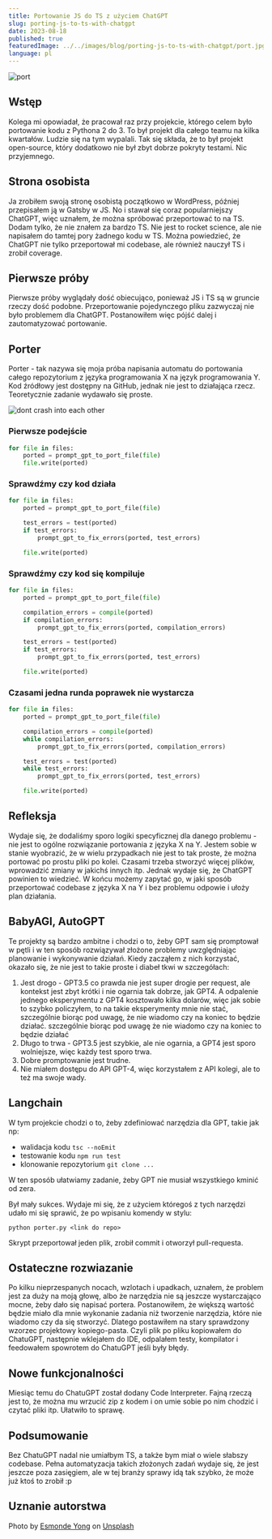 ```yaml
---
title: Portowanie JS do TS z użyciem ChatGPT
slug: porting-js-to-ts-with-chatgpt
date: 2023-08-18
published: true
featuredImage: ../../images/blog/porting-js-to-ts-with-chatgpt/port.jpg
language: pl
---
```


![port](../../images/blog/porting-js-to-ts-with-chatgpt/port.jpg "port")

## Wstęp
Kolega mi opowiadał, że pracował raz przy projekcie, którego celem było portowanie kodu z Pythona 2 do 3. To był projekt dla całego teamu na kilka kwartałów. Ludzie się na tym wypalali. Tak się składa, że to był projekt open-source, który dodatkowo nie był zbyt dobrze pokryty testami. Nic przyjemnego.

## Strona osobista
Ja zrobiłem swoją stronę osobistą początkowo w WordPress, później przepisałem ją w Gatsby w JS. No i stawał się coraz popularniejszy ChatGPT, więc uznałem, że można spróbować przeportować to na TS. Dodam tylko, że nie znałem za bardzo TS. Nie jest to rocket science, ale nie napisałem do tamtej pory żadnego kodu w TS. Można powiedzieć, że ChatGPT nie tylko przeportował mi codebase, ale również nauczył TS i zrobił coverage.

## Pierwsze próby
Pierwsze próby wyglądały dość obiecująco, ponieważ JS i TS są w gruncie rzeczy dość podobne. Przeportowanie pojedynczego pliku zazwyczaj nie było problemem dla ChatGPT. Postanowiłem więc pójść dalej i zautomatyzować portowanie.

## Porter
Porter - tak nazywa się moja próba napisania automatu do portowania całego repozytorium z języka programowania X na język programowania Y. Kod źródłowy jest dostępny na GitHub, jednak nie jest to działająca rzecz. Teoretycznie zadanie wydawało się proste.

![dont crash into each other](../../images/blog/porting-js-to-ts-with-chatgpt/dont-crash-into-each-other.jpg "dont crash into each other")

### Pierwsze podejście
```py
for file in files:
    ported = prompt_gpt_to_port_file(file)
    file.write(ported)
```

### Sprawdźmy czy kod działa
```py
for file in files:
    ported = prompt_gpt_to_port_file(file)

    test_errors = test(ported)
    if test_errors:
        prompt_gpt_to_fix_errors(ported, test_errors)

    file.write(ported)
```

### Sprawdźmy czy kod się kompiluje
```py
for file in files:
    ported = prompt_gpt_to_port_file(file)

    compilation_errors = compile(ported)
    if compilation_errors:
        prompt_gpt_to_fix_errors(ported, compilation_errors)

    test_errors = test(ported)
    if test_errors:
        prompt_gpt_to_fix_errors(ported, test_errors)

    file.write(ported)
```

### Czasami jedna runda poprawek nie wystarcza
```py
for file in files:
    ported = prompt_gpt_to_port_file(file)

    compilation_errors = compile(ported)
    while compilation_errors:
        prompt_gpt_to_fix_errors(ported, compilation_errors)

    test_errors = test(ported)
    while test_errors:
        prompt_gpt_to_fix_errors(ported, test_errors)

    file.write(ported)
```

## Refleksja
Wydaje się, że dodaliśmy sporo logiki specyficznej dla danego problemu - nie jest to ogólne rozwiązanie portowania z języka X na Y. Jestem sobie w stanie wyobrazić, że w wielu przypadkach nie jest to tak proste, że można portować po prostu pliki po kolei. Czasami trzeba stworzyć więcej plików, wprowadzić zmiany w jakichś innych itp. Jednak wydaje się, że ChatGPT powinien to wiedzieć. W końcu możemy zapytać go, w jaki sposób przeportować codebase z języka X na Y i bez problemu odpowie i ułoży plan działania.

## BabyAGI, AutoGPT
Te projekty są bardzo ambitne i chodzi o to, żeby GPT sam się promptował w pętli i w ten sposób rozwiązywał złożone problemy uwzględniając planowanie i wykonywanie działań. Kiedy zacząłem z nich korzystać, okazało się, że nie jest to takie proste i diabeł tkwi w szczegółach:
1. Jest drogo - GPT3.5 co prawda nie jest super drogie per request, ale kontekst jest zbyt krótki i nie ogarnia tak dobrze, jak GPT4. A odpalenie jednego eksperymentu z GPT4 kosztowało kilka dolarów, więc jak sobie to szybko policzyłem, to na takie eksperymenty mnie nie stać, szczególnie biorąc pod uwagę, że nie wiadomo czy na koniec to będzie działać. szczególnie biorąc pod uwagę że nie wiadomo czy na koniec to będzie działać
2. Długo to trwa - GPT3.5 jest szybkie, ale nie ogarnia, a GPT4 jest sporo wolniejsze, więc każdy test sporo trwa.
3. Dobre promptowanie jest trudne.
4. Nie miałem dostępu do API GPT-4, więc korzystałem z API kolegi, ale to też ma swoje wady.


## Langchain
W tym projekcie chodzi o to, żeby zdefiniować narzędzia dla GPT, takie jak np:
- walidacja kodu `tsc --noEmit`
- testowanie kodu `npm run test`
- klonowanie repozytorium `git clone ...`

W ten sposób ułatwiamy zadanie, żeby GPT nie musiał wszystkiego kminić od zera.

Był mały sukces. Wydaje mi się, że z użyciem któregoś z tych narzędzi udało mi się sprawić, że po wpisaniu komendy w stylu:
```
python porter.py <link do repo>
```
Skrypt przeportował jeden plik, zrobił commit i otworzył pull-requesta.

## Ostateczne rozwiazanie
Po kilku nieprzespanych nocach, wzlotach i upadkach, uznałem, że problem jest za duży na moją głowę, albo że narzędzia nie są jeszcze wystarczająco mocne, żeby dało się napisać portera. Postanowiłem, że większą wartość będzie miało dla mnie wykonanie zadania niż tworzenie narzędzia, które nie wiadomo czy da się stworzyć. Dlatego postawiłem na stary sprawdzony wzorzec projektowy kopiego-pasta. Czyli plik po pliku kopiowałem do ChatuGPT, następnie wklejałem do IDE, odpalałem testy, kompilator i feedowałem spowrotem do ChatuGPT jeśli były błędy.

## Nowe funkcjonalności
Miesiąc temu do ChatuGPT został dodany Code Interpreter. Fajną rzeczą jest to, że można mu wrzucić zip z kodem i on umie sobie po nim chodzić i czytać pliki itp. Ułatwiło to sprawę.

## Podsumowanie
Bez ChatuGPT nadal nie umiałbym TS, a także bym miał o wiele słabszy codebase. Pełna automatyzacja takich złożonych zadań wydaje się, że jest jeszcze poza zasięgiem, ale w tej branży sprawy idą tak szybko, że może już ktoś to zrobił :p

## Uznanie autorstwa
Photo by <a href="https://unsplash.com/@esmonde?utm_source=unsplash&utm_medium=referral&utm_content=creditCopyText">Esmonde Yong</a> on <a href="https://unsplash.com/photos/wFpJV5EWrSM?utm_source=unsplash&utm_medium=referral&utm_content=creditCopyText">Unsplash</a>